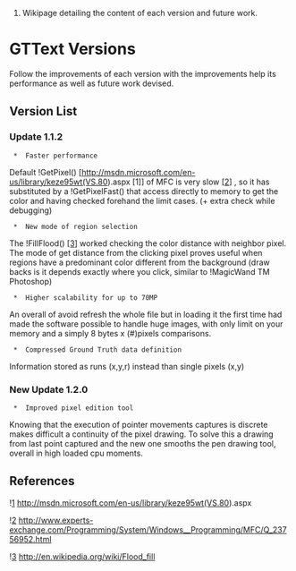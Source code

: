 #Wikipage detailing the content of each version and future work.

= GTText Versions  =

Follow the improvements of each version with the improvements
help its performance as well as future work devised.
 

== Version List ==

===Update 1.1.2===

  *  Faster performance

Default !GetPixel() [http://msdn.microsoft.com/en-us/library/keze95wt(VS.80).aspx [1]] of MFC is very slow [http://www.experts-exchange.com/Programming/System/Windows__Programming/MFC/Q_23756952.html [2]]
, so it has substituted
by a !GetPixelFast() that access directly to memory to get the color and having checked  forehand the limit cases. (+ extra check while debugging)


  *  New mode of region selection

The !FillFlood() [http://en.wikipedia.org/wiki/Flood_fill [3]] worked checking the color distance with neighbor pixel.
The mode of get distance from the clicking pixel proves useful when regions have
a predominant color different from the background (draw backs is it depends exactly where
you click, similar to !MagicWand TM Photoshop) 

  *  Higher scalability for up to 70MP

An overall of avoid refresh the whole file but in loading it the first time had made
the software possible to handle huge images, with only limit on your memory and a simply 8 bytes x (#)pixels comparisons.

  *  Compressed Ground Truth data definition

Information stored as runs (x,y,r) instead than single pixels (x,y)


===New Update 1.2.0===

  *  Improved pixel edition tool

Knowing that the execution of pointer movements captures is discrete makes difficult a continuity of the pixel drawing. To solve this a drawing from last point captured and the new one smooths the pen drawing tool, overall in high loaded cpu moments.

==References==
![[1]] http://msdn.microsoft.com/en-us/library/keze95wt(VS.80).aspx

![[2]] http://www.experts-exchange.com/Programming/System/Windows__Programming/MFC/Q_23756952.html

![[3]] http://en.wikipedia.org/wiki/Flood_fill